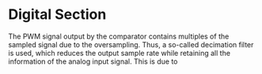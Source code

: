 # Digital Section

The PWM signal output by the comparator contains multiples of the sampled signal due to the oversampling. Thus, a so-called decimation filter is used, which reduces the output sample rate while retaining all the information of the analog input signal. This is due to 